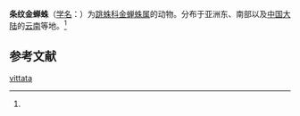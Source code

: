 {{Speciesbox
| name = 条纹金蝉蛛
| status = 
| status_system = 
| image = Phintella vittata - male 06497.jpg
| genus = Phintella
| species = vittata
| authority = (C.L.Koch, 1846)<ref name='id14819'>{{cite web| url =http://www.bioinfo.cn/db05/BjdwSpecies.php?action=view&id=14819| title =条纹金蝉蛛| work =《中国动物物种编目数据库》| publisher =中国科学院微生物研究所| author =中国科学院动物研究所| accessdate =2009-04-28| deadurl =yes| archiveurl =https://web.archive.org/web/20160305063606/http://www.bioinfo.cn/db05/BjdwSpecies.php?action=view&id=14819| archivedate =2016-03-05}}</ref>
}}

'''条纹金蝉蛛'''（[[学名|学名]]：{{lang|la|''Phintella vittata''}}）为[[跳蛛科|跳蛛科]][[金蝉蛛属|金蝉蛛属]]的动物。分布于亚洲东、南部以及[[中国大陆|中国大陆]]的[[云南|云南]]等地。<ref name='id14819'/>

== 参考文献 ==
{{reflist}}

{{Wikispecies|Phintella vittata}}
{{Taxonbar|from=Q2498563}}

[[Category:金蝉蛛属|vittata]]


{{蜘蛛小作品}}